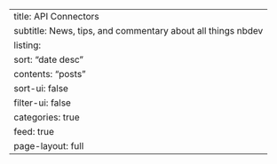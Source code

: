 ---
title: API Connectors
subtitle: News, tips, and commentary about all things nbdev
listing:
    sort: "date desc"
    contents: "posts"
    sort-ui: false
    filter-ui: false
    categories: true
    feed: true
page-layout: full
---